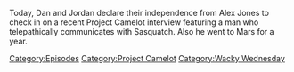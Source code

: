 {{DEFAULTSORT:
    #_EPISODE_0698:For Squatch, There Are No Heroes
}}{{Episode
    | title           = For Squatch, There Are No Heroes
    | caption         = Listen to this episode on [https://knowledgefight.libsyn.com/698-for-squatch-there-are-no-heroes Libsyn] [https://open.spotify.com/episode/5JLneUsTLaNjarGzGbCxvh Spotify], Read the [[Transcript/698: For Squatch, There Are No Heroes|Unofficial Transcript]]
    | episodeNumber   = 698
    | length          = 01:31:20
    | airDate         = July 4, 2022
    | episodeType     = [[:Category:Project Camelot|Project Camelot]], [[:Category:Wacky Wednesday|Wacky Wednesday]]
    | appearance      = [[Solomon Berg]]
    | previousEpisode = [[697: June 29, 2022]]
    | nextEpisode     = [[699: July 4-5, 2022]]
}}

{{Stub}}

Today, Dan and Jordan declare their independence from Alex Jones to check in on a recent Project Camelot interview featuring a man who telepathically communicates with Sasquatch.  Also he went to Mars for a year.

[[Category:Episodes]]
[[Category:Project Camelot]]
[[Category:Wacky Wednesday]]
